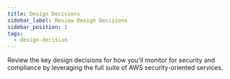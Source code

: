 ```yaml
---
title: Design Decisions
sidebar_label: Review Design Decisions
sidebar_position: 1
tags:
  - design-decision
---
```



<Intro>
  Review the key design decisions for how you'll monitor for security and
  compliance by leveraging the full suite of AWS security-oriented services.
</Intro>

<DocCardList />
